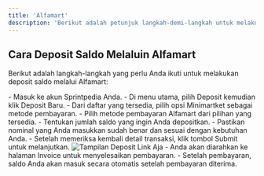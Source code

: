 ```yaml
---
title: 'Alfamart'
description: 'Berikut adalah petunjuk langkah-demi-langkah untuk melakukan deposit saldo melalui Alfamart di Sprintpedia.'
---
```


## Cara Deposit Saldo Melaluin Alfamart
Berikut adalah langkah-langkah yang perlu Anda ikuti untuk melakukan deposit saldo melalui Alfamart:

<Steps>
    <Step title="Login ke Akun Sprintpedia">
        - Masuk ke akun Sprintpedia Anda.
        - Di menu utama, pilih Deposit kemudian klik Deposit Baru.
    </Step>
    <Step title="Pilih Jenis Pembayaran">
        - Dari daftar yang tersedia, pilih opsi Minimartket sebagai metode pembayaran.
    </Step>
    <Step title="Pilih Metode Pembayaran">
        - Pilih metode pembayaran Alfamart dari pilihan yang tersedia.
    </Step>
    <Step title="Masukkan Jumlah Deposit">
        - Tentukan jumlah saldo yang ingin Anda depositkan.
        - Pastikan nominal yang Anda masukkan sudah benar dan sesuai dengan kebutuhan Anda.
    </Step>
    <Step title="Konfirmasi Transaksi">
        - Setelah memeriksa kembali detail transaksi, klik tombol Submit untuk melanjutkan.
        <Frame>
        <img src="/images/deposit-alfamart.png" alt="Tampilan Deposit Link Aja" />
        </Frame>
    </Step>
    <Step title="Proses Invoice">
        - Anda akan diarahkan ke halaman Invoice untuk menyelesaikan pembayaran.
        - Setelah pembayaran, saldo Anda akan masuk secara otomatis setelah pembayaran diterima.
    </Step>
</Steps>

